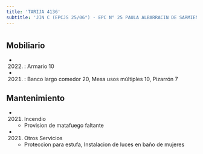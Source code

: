 ```yaml
---
title: 'TARIJA 4136'
subtitle: 'JIN C (EPCJS 25/06°) - EPC N° 25 PAULA ALBARRACIN DE SARMIENTO - ESCUELA DE MAESTROS ([A] 02)'
---
```


#


## Mobiliario

*  (2022) : Armario 10 

*  (2021) : Banco largo comedor 20, Mesa usos múltiples 10, Pizarrón 7 





## Mantenimiento

*  (2021) Incendio 
    + Provision de matafuego faltante

*  (2021) Otros Servicios 
    + Proteccion para estufa, Instalacion de luces en baño de mujeres



